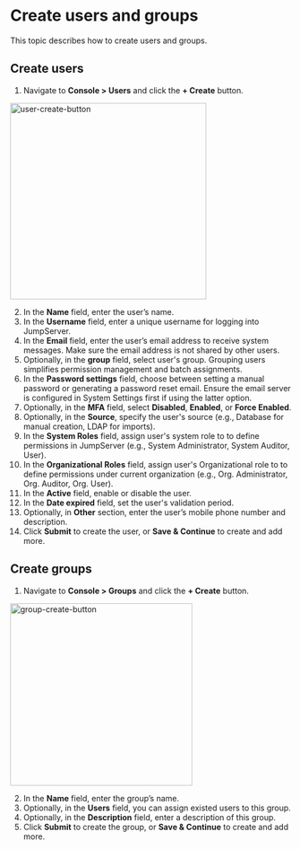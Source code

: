 # Create users and groups

This topic describes how to create users and groups.

## Create users

1. Navigate to **Console > Users** and click the **+ Create** button.
  
<img src="/images/docs/admin-guides/users/create-user.png" alt="user-create-button" width="350"/>

2. In the **Name** field, enter the user’s name.
3. In the **Username** field, enter a unique username for logging into JumpServer.
4. In the  **Email** field, enter the user’s email address to receive system messages. Make sure the email address is not shared by other users.
5. Optionally, in the **group** field, select user's group. Grouping users simplifies permission management and batch assignments.
6. In the **Password settings** field, choose between setting a manual password or generating a password reset email. Ensure the email server is configured in System Settings first if using the latter option.
7. Optionally, in the **MFA** field, select **Disabled**, **Enabled**, or **Force Enabled**.
8. Optionally, in the **Source**, specify the user's source (e.g., Database for manual creation, LDAP for imports).
9. In the **System Roles** field, assign user's system role to to define permissions in JumpServer (e.g., System Administrator, System Auditor, User).
10. In the **Organizational Roles** field, assign user's Organizational role to to define permissions under current organization (e.g., Org. Administrator, Org. Auditor, Org. User).
11. In the **Active** field, enable or disable the user.
12. In the **Date expired** field, set the user's validation period.
13. Optionally, in **Other** section, enter the user’s mobile phone number and description.
14. Click **Submit** to create the user, or **Save & Continue** to create and add more.


## Create groups

1. Navigate to **Console > Groups** and click the **+ Create** button.
  
<img src="/images/docs/admin-guides/groups/create-group.png" alt="group-create-button" width="325"/>

2. In the **Name** field, enter the group’s name.
3. Optionally, in the **Users** field, you can assign existed users to this group.
4. Optionally, in the **Description** field, enter a description of this group.
5. Click **Submit** to create the group, or **Save & Continue** to create and add more.

